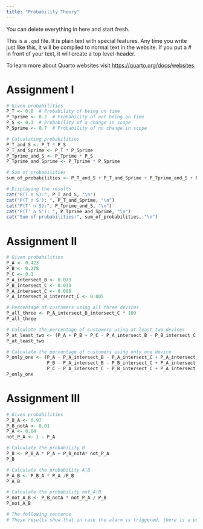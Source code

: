 ```yaml
---
title: "Probability Theory"
---
```


::: callout-note
You can delete everything in here and start fresh.
:::

This is a `.qmd` file. It is plain text with special features. Any time you write just like this, it will be compiled to normal text in the website. If you put a \# in front of your text, it will create a top level-header.

To learn more about Quarto websites visit <https://quarto.org/docs/websites>.

# Assignment I

```r
# Given probabilities
P_T <- 0.8  # Probability of being on time
P_Tprime <- 0.2  # Probability of not being on time
P_S <- 0.3  # Probability of a change in scope
P_Sprime <- 0.7  # Probability of no change in scope

# Calculating probabilities
P_T_and_S <- P_T * P_S
P_T_and_Sprime <- P_T * P_Sprime
P_Tprime_and_S <- P_Tprime * P_S
P_Tprime_and_Sprime <- P_Tprime * P_Sprime

# Sum of probabilities
sum_of_probabilities <- P_T_and_S + P_T_and_Sprime + P_Tprime_and_S + P_Tprime_and_Sprime

# Displaying the results
cat("P(T ∩ S):", P_T_and_S, "\n")
cat("P(T ∩ S'): ", P_T_and_Sprime, "\n")
cat("P(T' ∩ S):", P_Tprime_and_S, "\n")
cat("P(T' ∩ S'): ", P_Tprime_and_Sprime, "\n")
cat("Sum of probabilities:", sum_of_probabilities, "\n")
```
# Assignment II
```r
# Given probabilities
P_A <- 0.423
P_B <- 0.278
P_C <- 0.1
P_A_intersect_B <- 0.073
P_B_intersect_C <- 0.033
P_A_intersect_C <- 0.088
P_A_intersect_B_intersect_C <- 0.005

# Percentage of customers using all three devices
P_all_three <- P_A_intersect_B_intersect_C * 100
P_all_three

# Calculate the percentage of customers using at least two devices
P_at_least_two <- (P_A + P_B + P_C - P_A_intersect_B - P_B_intersect_C - P_A_intersect_C + P_A_intersect_B_intersect_C) * 100
P_at_least_two

# Calculate the percentage of customers using only one device
P_only_one <- (P_A - P_A_intersect_B - P_A_intersect_C + P_A_intersect_B_intersect_C +
               P_B - P_A_intersect_B - P_B_intersect_C + P_A_intersect_B_intersect_C +
               P_C - P_A_intersect_C - P_B_intersect_C + P_A_intersect_B_intersect_C) * 100
P_only_one

```
# Assignment III
```r
# Given probabilities
P_B_A <- 0.97
P_B_notA <- 0.01
P_A <- 0.04
not_P_A <- 1 - P_A

# Calculate the probability B
P_B <- P_B_A * P_A + P_B_notA* not_P_A
P_B

# Calculate the probability A|B
P_A_B <- P_B_A * P_A /P_B
P_A_B

# Calculate the probability not_A|B
P_not_A_B <- P_B_notA * not_P_A / P_B
P_not_A_B

# The following sentence
# These results show that in case the alarm is triggered, there is a possibility of about 19.83% that the product is flawless and a probability of 80.16% that the product is faulty.

```

